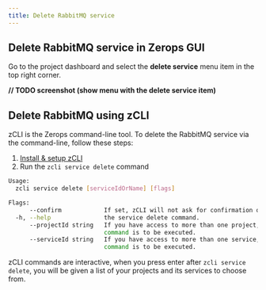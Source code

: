 ```yaml
---
title: Delete RabbitMQ service
---
```

## Delete RabbitMQ service in Zerops GUI
Go to the project dashboard and select the **delete service** menu item in the top right corner.

**// TODO screenshot (show menu with the delete service item)**

## Delete RabbitMQ using zCLI
zCLI is the Zerops command-line tool. To delete the RabbitMQ service via the command-line, follow these steps:
1. [Install & setup zCLI](/references/cli)
2. Run the `zcli service delete` command  

```sh
Usage:
  zcli service delete [serviceIdOrName] [flags]

Flags:
      --confirm            If set, zCLI will not ask for confirmation of destructive operations.
  -h, --help               the service delete command.
      --projectId string   If you have access to more than one project, you must specify the project ID for which the
                           command is to be executed.
      --serviceId string   If you have access to more than one service, you must specify the service ID for which the
                           command is to be executed.
```

zCLI commands are interactive, when you press enter after `zcli service delete`, you will be given a list of your projects and its services to choose from.

